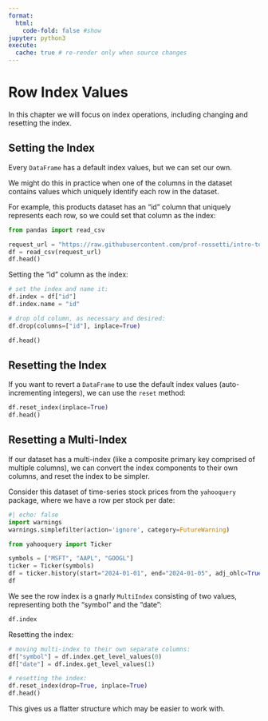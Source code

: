 ```yaml
---
format:
  html:
    code-fold: false #show
jupyter: python3
execute:
  cache: true # re-render only when source changes
---
```


# Row Index Values

In this chapter we will focus on index operations, including changing and resetting the index.


## Setting the Index

Every `DataFrame` has a default index values, but we can set our own.

We might do this in practice when one of the columns in the dataset contains values which uniquely identify each row in the dataset.

For example, this products dataset has an "id" column that uniquely represents each row, so we could set that column as the index:

```python
from pandas import read_csv

request_url = "https://raw.githubusercontent.com/prof-rossetti/intro-to-python/main/data/products.csv"
df = read_csv(request_url)
df.head()
```

Setting the "id" column as the index:

```python
# set the index and name it:
df.index = df["id"]
df.index.name = "id"

# drop old column, as necessary and desired:
df.drop(columns=["id"], inplace=True)

df.head()
```

## Resetting the Index

If you want to revert a `DataFrame` to use the default index values (auto-incrementing integers), we can use the `reset` method:

```python
df.reset_index(inplace=True)
df.head()
```

## Resetting a Multi-Index

If our dataset has a multi-index (like a composite primary key comprised of multiple columns), we can convert the index components to their own columns, and reset the index to be simpler.

Consider this dataset of time-series stock prices from the `yahooquery` package, where we have a row per stock per date:

```python
#| echo: false
import warnings
warnings.simplefilter(action='ignore', category=FutureWarning)
```

```python
from yahooquery import Ticker

symbols = ["MSFT", "AAPL", "GOOGL"]
ticker = Ticker(symbols)
df = ticker.history(start="2024-01-01", end="2024-01-05", adj_ohlc=True)
df
```

We see the row index is a gnarly `MultiIndex` consisting of two values, representing both the "symbol" and the "date":

```python
df.index
```

Resetting the index:

```python
# moving multi-index to their own separate columns:
df["symbol"] = df.index.get_level_values(0)
df["date"] = df.index.get_level_values(1)

# resetting the index:
df.reset_index(drop=True, inplace=True)
df.head()
```

This gives us a flatter structure which may be easier to work with.
